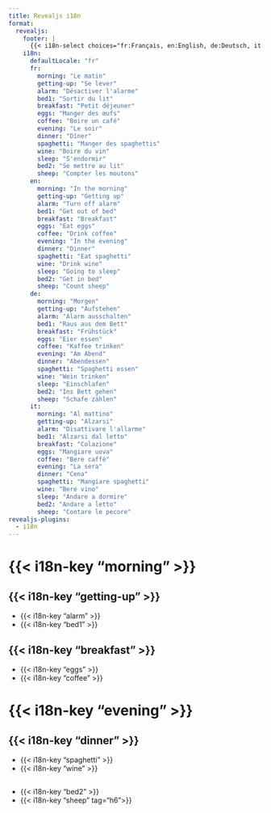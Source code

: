 ```yaml
---
title: Revealjs i18n 
format:
  revealjs: 
    footer: |
      {{< i18n-select choices="fr:Français, en:English, de:Deutsch, it:Italiano" selected="fr" >}}
    i18n:
      defaultLocale: "fr"
      fr:
        morning: "Le matin"
        getting-up: "Se lever"
        alarm: "Désactiver l'alarme"
        bed1: "Sortir du lit"
        breakfast: "Petit déjeuner"
        eggs: "Manger des œufs"
        coffee: "Boire un café"
        evening: "Le soir"
        dinner: "Dîner"
        spaghetti: "Manger des spaghettis"
        wine: "Boire du vin"
        sleep: "S'endormir"
        bed2: "Se mettre au lit"
        sheep: "Compter les moutons"
      en:
        morning: "In the morning"
        getting-up: "Getting up"
        alarm: "Turn off alarm"
        bed1: "Get out of bed"
        breakfast: "Breakfast"
        eggs: "Eat eggs"
        coffee: "Drink coffee"
        evening: "In the evening"
        dinner: "Dinner"
        spaghetti: "Eat spaghetti"
        wine: "Drink wine"
        sleep: "Going to sleep"
        bed2: "Get in bed"
        sheep: "Count sheep"
      de:
        morning: "Morgen"
        getting-up: "Aufstehen"
        alarm: "Alarm ausschalten"
        bed1: "Raus aus dem Bett"
        breakfast: "Frühstück"
        eggs: "Eier essen"
        coffee: "Kaffee trinken"
        evening: "Am Abend"
        dinner: "Abendessen"
        spaghetti: "Spaghetti essen"
        wine: "Wein trinken"
        sleep: "Einschlafen"
        bed2: "Ins Bett gehen"
        sheep: "Schafe zählen"
      it:
        morning: "Al mattino"
        getting-up: "Alzarsi"
        alarm: "Disattivare l'allarme"
        bed1: "Alzarsi dal letto"
        breakfast: "Colazione"
        eggs: "Mangiare uova"
        coffee: "Bere caffè"
        evening: "La sera"
        dinner: "Cena"
        spaghetti: "Mangiare spaghetti"
        wine: "Bere vino"
        sleep: "Andare a dormire"
        bed2: "Andare a letto"
        sheep: "Contare le pecore"
revealjs-plugins:
  - i18n
---
```


# {{< i18n-key "morning" >}}

## {{< i18n-key "getting-up" >}}

- {{< i18n-key "alarm" >}}
- {{< i18n-key "bed1" >}}
 
## {{< i18n-key "breakfast" >}}

- {{< i18n-key "eggs" >}}
- {{< i18n-key "coffee" >}}

# {{< i18n-key "evening" >}}

## {{< i18n-key "dinner" >}}

- {{< i18n-key "spaghetti" >}}
- {{< i18n-key "wine" >}}

## <span data-i18n-key="sleep"></span>

- {{< i18n-key "bed2" >}}
- {{< i18n-key "sheep" tag="h6">}}
